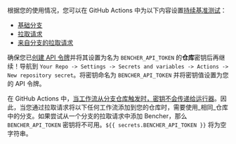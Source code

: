 根据您的使用情况，您可以在 GitHub Actions 中为以下内容设置[持续基准测试][continuous benchmarking]：

- [基础分支][base branch]
- [拉取请求][pull requests]
- [来自分支的拉取请求][fork pull requests]

确保您已[创建 API 令牌][create an api token]并将其设置为名为 `BENCHER_API_TOKEN` 的**仓库**密钥后再继续！导航到 `Your Repo -> Settings -> Secrets and variables -> Actions -> New repository secret`。将密钥命名为 `BENCHER_API_TOKEN` 并将密钥值设置为您的 API 令牌。

在 GitHub Actions 中，[当工作流从分支仓库触发时，密钥不会传递给运行器][github actions secrets]。因此，当您通过拉取请求将以下任何工作流添加到您的仓库时，需要使用_相同_仓库中的分支。如果尝试从一个分支的拉取请求中添加 Bencher，那么 `BENCHER_API_TOKEN` 密钥将不可用。`${{ secrets.BENCHER_API_TOKEN }}` 将为空字符串。

[github actions secrets]: https://docs.github.com/en/actions/security-guides/using-secrets-in-github-actions#using-secrets-in-a-workflow

[continuous benchmarking]: /zh/docs/explanation/continuous-benchmarking/
[create an api token]: /zh/docs/tutorial/quick-start/#create-an-api-token

[base branch]: #base-branch
[pull requests]: #pull-requests
[fork pull requests]: #pull-requests-from-forks